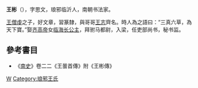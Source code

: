 '''王彬'''（{{bd|?||?||}}），字思文，琅邪临沂人，南朝书法家。

[[王僧虔|王僧虔]]之子，好文章，習篆隸，與哥哥[[王志|王志]]齊名。時人為之語曰：“三真六草，為天下寶。”娶[[齐高帝|齐高帝]]女[[临海长公主|临海长公主]]，拜驸马都尉，入梁，任吏部尚书，秘书监。

==參考書目==
* 《[[南史|南史]]》卷二二《王曇首傳》附《王彬傳》


[[Category:南朝政治人物|W]]
[[Category:琅邪王氏|Category:琅邪王氏]]